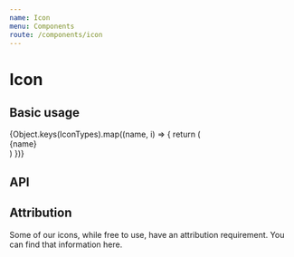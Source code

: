 ```yaml
---
name: Icon
menu: Components
route: /components/icon
---
```



# Icon

## Basic usage

<Playground>
  <div
    style={{
      display: 'flex',
      flexWrap: 'wrap',
      alignItems: 'center',
      justifyContent: 'center',
      color: 'white',
    }}
  >
    {Object.keys(IconTypes).map((name, i) => {
      return (
        <React.Fragment key={i}>
          <div
            style={{
              display: 'flex',
              flexDirection: 'column',
              flexBasis: '25%',
              minWidth: '100px',
              margin: '16px',
              backgroundColor: 'rgb(11, 95, 255)',
              borderRadius: '8px',
              padding: '16px',
              alignItems: 'center',
            }}
          >
            <Icon name={name} width="24px" height="24px" fill="white" />
            <div style={{ fontSize: '12px', wordWrap: 'break-word' }}>
              {name}
            </div>
          </div>
        </React.Fragment>
      )
    })}
  </div>
</Playground>

## API

<Props of={Icon} />

## Attribution

Some of our icons, while free to use, have an attribution requirement. You can
find that information here.
